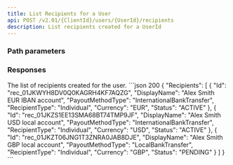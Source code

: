 ```yaml
---
title: List Recipients for a User
api: POST /v2.01/{ClientId}/users/{UserId}/recipients
description: List recipients created for a UserId
---
```





### Path parameters

<UserId/>

### Responses

<AccordionGroup>
<Accordion title="200" defaultOpen>
<ResponseField name="Recipients" type="array (objects)" defaultOpen>
The list of recipients created for the user.
<Expandable>
<IdResponse/>
<DisplayName_RecipientResponse/>
<PayoutMethodType_RecipientResponse/>
<RecipientType_RecipientResponse/>
<Currency_RecipientResponse/>
<Status_RecipientResponse/>
</Expandable>
</ResponseField>
</Accordion>
</AccordionGroup>

<ResponseExample>
```json 200
{
    "Recipients": 
        [
            {
                "Id": "rec_01JKWYH8DV0Q0KAGRH4KF7AQZG",
                "DisplayName": "Alex Smith EUR IBAN account",
                "PayoutMethodType": "InternationalBankTransfer",
                "RecipientType": "Individual",
                "Currency": "EUR",
                "Status": "ACTIVE"
            },
            {
                "Id": "rec_01JKZS1EE13SMA68BT74TMP9JF",
                "DisplayName": "Alex Smith USD local account",
                "PayoutMethodType": "InternationalBankTransfer",
                "RecipientType": "Individual",
                "Currency": "USD",
                "Status": "ACTIVE"
            },
            {
                "Id": "rec_01JKZT06JNG1T3ZNRA0JAB8DJE",
                "DisplayName": "Alex Smith GBP local account",
                "PayoutMethodType": "LocalBankTransfer",
                "RecipientType": "Individual",
                "Currency": "GBP",
                "Status": "PENDING"
            }
        ]
}
```
</ResponseExample>